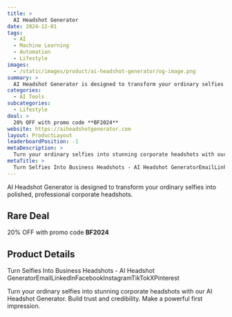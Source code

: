 ```yaml
---
title: >
  AI Headshot Generator
date: 2024-12-01
tags:
  - AI
  - Machine Learning
  - Automation
  - Lifestyle
images:
  - /static/images/product/ai-headshot-generator/og-image.png
summary: >
  AI Headshot Generator is designed to transform your ordinary selfies into polished, professional corporate headshots.
categories:
  - AI Tools
subcategories:
  - Lifestyle
deal: >
  20% OFF with promo code **BF2024**
website: https://aiheadshotgenerator.com
layout: ProductLayout
leaderboardPosition: -1
metaDescription: >
  Turn your ordinary selfies into stunning corporate headshots with our AI Headshot Generator. Build trust and credibility. Make a powerful first impression.
metaTitle: >
  Turn Selfies Into Business Headshots - AI Headshot GeneratorEmailLinkedInFacebookInstagramTikTokXPinterest
---
```

AI Headshot Generator is designed to transform your ordinary selfies into polished, professional corporate headshots.

## Rare Deal

20% OFF with promo code **BF2024**

## Product Details

Turn Selfies Into Business Headshots - AI Headshot GeneratorEmailLinkedInFacebookInstagramTikTokXPinterest

Turn your ordinary selfies into stunning corporate headshots with our AI Headshot Generator. Build trust and credibility. Make a powerful first impression.
